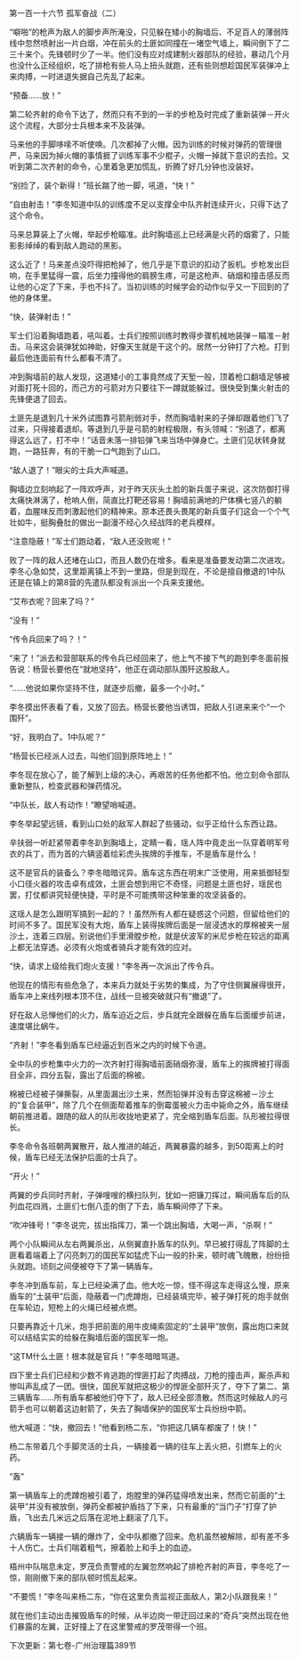 

第一百一十六节 孤军奋战（二）

“噼啪”的枪声为敌人的脚步声所淹没，只见躲在矮小的胸墙后、不足百人的薄弱阵线中忽然喷射出一片白烟，冲在前头的土匪如同撞在一堵空气墙上，瞬间倒下了二三十来个。先锋顿时少了一半。他们没有应对成建制火器部队的经验，暴动几个月也没什么正经组织，吃了排枪有些人马上扭头就跑，还有些则想趁国民军装弹冲上来肉搏，一时进退失据自己先乱了起来。

“预备……放！”

第二轮齐射的命令下达了，然而只有不到的一半的步枪及时完成了重新装弹－开火这个流程，大部分士兵根本来不及装弹。

马来他的手脚哆嗦不听使唤。几次都掉了火帽。因为训练的时候对弹药的管理很严，马来因为掉火帽的事情捱了训练军事不少棍子，火帽一掉就下意识的去捡。又听到第二次齐射的命令，心里着急更加慌乱，折腾了好几分钟也没装好。

“别捡了，装个新得！”班长踹了他一脚，吼道，“快！”

“自由射击！”李冬知道中队的训练度不足以支撑全中队齐射连续开火，只得下达了这个命令。

马来总算装上了火帽，举起步枪瞄准。此时胸墙巡上已经满是火药的烟雾了，只能影影绰绰的看到敌人跑动的黑影。

这么近了！马来差点没吓得把枪掉了，他几乎是下意识的扣动了扳机。步枪发出巨响，在手里猛得一震，后坐力撞得他的肩膀生疼，可是这枪声、硝烟和撞击感反而让他的心定了下来，手也不抖了。当初训练的时候学会的动作似乎又一下回到的了他的身体里。

“快，装弹射击！”

军士们沿着胸墙跑着，吼叫着。士兵们按照训练时教得步骤机械地装弹－瞄准－射击。马来这会装弹犹如神助，好像天生就是干这个的。居然一分钟打了六枪。打到最后他连面前有什么都看不清了。

冲到胸墙前的敌人发现，这道矮小的工事竟然成了天堑一般，顶着枪口翻墙足够被对面打死十回的，而己方的弓箭对方只要往下一蹲就能躲过。很快受到集火射击的先锋便退了回去。

土匪先是退到几十米外试图靠弓箭削弱对手，然而胸墙射来的子弹却跟着他们飞了过来，只得接着退却。等退到几乎是弓箭的射程极限，有头领喊：“别退了，都离得这么远了，打不中！”话音未落一排铅弹飞来当场中弹身亡。土匪们见状转身就跑，一路狂奔，有的干脆一口气跑到了山口。

“敌人退了！”眼尖的士兵大声喊道。

胸墙边立刻响起了一阵欢呼声，对于昨天灰头土脸的新兵蛋子来说，这次防御打得太痛快淋漓了，枪响人倒，简直比打靶还容易！胸墙前满地的尸体横七竖八的躺着，血腥味反而刺激起他们的精神来。原本还畏头畏尾的新兵蛋子们这会一个个气壮如牛，挺胸叠肚的做出一副漫不经心久经战阵的老兵模样。

“注意隐蔽！”军士们跑动着，“敌人还没败呢！”

败了一阵的敌人还堵在山口，而且人数仍在增多。看来是准备要发动第二次进攻。李冬心急如焚，这里距离镇上不到一里路，但是到现在，不论是擅自撤退的1中队还是在镇上的第8营的先遣队都没有派出一个兵来支援他。

“艾布衣呢？回来了吗？”

“没有！”

“传令兵回来了吗？！”

“来了！”派去和营部联系的传令兵已经回来了，他上气不接下气的跑到李冬面前报告说：杨营长要他在“就地坚持”，他正在调动部队围歼这股敌人。

“……他说如果你坚持不住，就逐步后撤，最多一个小时。”

李冬摸出怀表看了看，又放了回去。杨营长要他当诱饵，把敌人引进来来个“一个围歼”。

“好，我明白了。1中队呢？”

“杨营长已经派人过去，叫他们回到原阵地上！”

李冬现在放心了，能了解到上级的决心，再艰苦的任务他都不怕。他立刻命令部队重新整队，检查武器和弹药情况。

“中队长，敌人有动作！”瞭望哨喊道。

李冬举起望远镜，看到山口处的敌军人群起了些骚动，似乎正给什么东西让路。

辛扶弱一听赶紧带着李冬趴到胸墙上，定睛一看，瑶人阵中竟走出一队穿着明军号衣的兵丁，而为首的六辆竖着绘彩虎头挨牌的手推车，不是盾车是什么！

这不是官兵的装备么？李冬暗暗诧异。盾车这东西在明末广泛使用，用来抵御轻型小口径火器的攻击卓有成效，土匪会想到用它不奇怪，问题是土匪也好，瑶民也罢，打仗都讲究轻便快捷，平时是不可能携带这种笨重的攻坚装备的。

这瑶人是怎么跟明军搞到一起的？！虽然所有人都在疑惑这个问题，但留给他们的时间不多了。国民军没有大炮，盾车上装得挨牌后面是一层浸透水的厚棉被夹一层沙土，连着三四层。别说他们手里滑膛步枪，就是伏波军的米尼步枪在较远的距离上都无法穿透。必须有火炮或者骑兵才能有效的应对。

“快，请求上级给我们炮火支援！”李冬再一次派出了传令兵。

他现在的情形有些危急了，本来兵力就处于劣势的集成，为了守住侧翼展得很开，盾车冲上来线列根本顶不住，战线一旦被突破就只有“撤退”了。

好在敌人忌惮他们的火力，盾车迫近之后，步兵就完全跟躲在盾车后面缓步前进，速度堪比蜗牛。

“齐射！”李冬看到盾车已经逼近到百米之内的时候下令道。

全中队的步枪集中火力的一次齐射打得胸墙前面硝烟弥漫，盾车上的挨牌被打得面目全非，四分五裂，露出了后面的棉被。

棉被已经被子弹撕裂，从里面漏出沙土来，然而铅弹并没有击穿这棉被－沙土的“复合装甲”，除了几个在侧面帮着推车的倒霉蛋被火力击中毙命之外，盾车继续朝前推进着。跟随的敌人的队形收拢地更紧了，完全缩到盾车后面。队形被拉得很长。

李冬命令各班朝两翼散开，敌人推进的越近，两翼暴露的越多，到50距离上的时候，盾车已经无法保护后面的士兵了。

“开火！”

两翼的步兵同时齐射，子弹嗖嗖的横扫队列，犹如一把镰刀挥过，瞬间盾车后的队列血花四溅，土匪们七倒八歪的倒了下去，盾车瞬间停了下来。

“吹冲锋号！”李冬说完，拔出指挥刀，第一个跳出胸墙，大喝一声，“杀啊！”

两个小队瞬间从左右两翼杀出，从侧翼直扑盾车的队列。早已被打得乱了阵脚的土匪看着端着上了闪亮刺刀的国民军如猛虎下山一般的扑来，顿时魂飞魄散，纷纷扭头就跑。顷刻之间便被夺下了第一辆盾车。

李冬冲到盾车前，车上已经染满了血。他大吃一惊，怪不得这车走得这么慢，原来盾车的“土装甲”后面，隐蔽着一门虎蹲炮，已经装填完毕，被子弹打死的炮手就倒在车轮边，短枪上的火绳已经被点燃。

只要再靠近十几米，炮手把前面的用牛皮绳索固定的“土装甲”放倒，露出炮口来就可以结结实实的给躲在胸墙后面的国民军一炮。

“这TM什么土匪！根本就是官兵！”李冬暗暗骂道。

四下里士兵们已经和少数不肯逃跑的悍匪打起了肉搏战，刀枪的撞击声，厮杀声和惨叫声乱成了一团。很快，国民军就把这极少的悍匪全部歼灭了，夺下了第二、第三辆盾车……所有盾车都被他们夺下了，敌人已经全部溃散。然而这时候敌人的弓箭手也可以朝着这边射箭了，失去了胸墙保护的国民军士兵纷纷中箭。

他大喊道：“快，撤回去！”他看到杨二东，“你把这几辆车都废了！快！”

杨二东带着几个手脚灵活的士兵，一辆接着一辆的往车上丢火把，引燃车上的火药。

“轰”

第一辆盾车上的虎蹲炮被引着了，炮膛里的弹药猛得喷发出来，然而它前面的“土装甲”并没有被放倒，弹药全都被护盾挡了下来，只有最重的“当门子”打穿了护盾，飞出去几米远之后落在泥地上翻滚了几下。

六辆盾车一辆接一辆的爆炸了，全中队都撤了回来。危机虽然被解除，却有差不多十人伤亡。士兵们喘着粗气，擦着脸上和手上的血迹。

梧州中队喘息未定，罗茂负责警戒的左翼忽然响起了排枪齐射的声音，李冬吃了一惊，刚刚撤下来的部队顿时慌乱起来。

“不要慌！”李冬叫来杨二东，“你在这里负责监视正面敌人，第2小队跟我来！”

就在他们主动出击摧毁盾车的时候，从半边岗一带迂回过来的“奇兵”突然出现在他们暴露的左翼，正好撞上了在这里警戒的罗茂带得一个班。

下次更新：第七卷-广州治理篇389节

